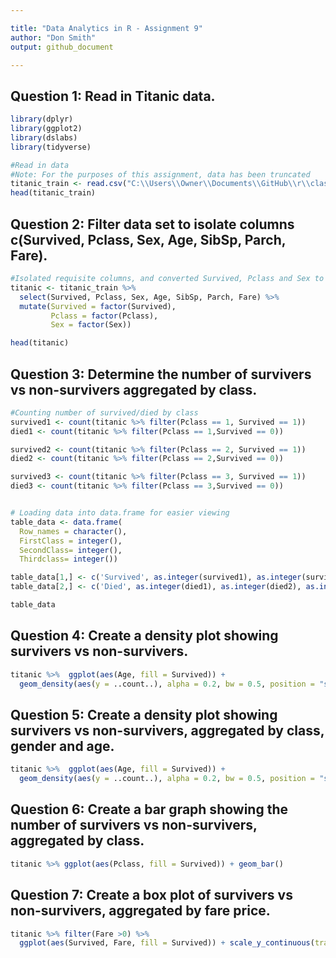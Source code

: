 ```yaml
---

title: "Data Analytics in R - Assignment 9"
author: "Don Smith"
output: github_document

---
```

## Question 1: Read in Titanic data.

```r

library(dplyr)
library(ggplot2)
library(dslabs)
library(tidyverse)

#Read in data
#Note: For the purposes of this assignment, data has been truncated
titanic_train <- read.csv("C:\\Users\\Owner\\Documents\\GitHub\\r\\class assignments\\Data Analytics in R\\Assignment 09\\data\\titanic_data.csv")
head(titanic_train)

```

## Question 2: Filter data set to isolate columns c(Survived, Pclass, Sex, Age, SibSp, Parch, Fare).

```r
#Isolated requisite columns, and converted Survived, Pclass and Sex to factors for future use
titanic <- titanic_train %>%
  select(Survived, Pclass, Sex, Age, SibSp, Parch, Fare) %>%
  mutate(Survived = factor(Survived),
         Pclass = factor(Pclass),
         Sex = factor(Sex))

head(titanic)

```
## Question 3: Determine the number of survivers vs non-survivers aggregated by class.

```r

#Counting number of survived/died by class
survived1 <- count(titanic %>% filter(Pclass == 1, Survived == 1))
died1 <- count(titanic %>% filter(Pclass == 1,Survived == 0))

survived2 <- count(titanic %>% filter(Pclass == 2, Survived == 1))
died2 <- count(titanic %>% filter(Pclass == 2,Survived == 0))

survived3 <- count(titanic %>% filter(Pclass == 3, Survived == 1))
died3 <- count(titanic %>% filter(Pclass == 3,Survived == 0))


# Loading data into data.frame for easier viewing
table_data <- data.frame(
  Row_names = character(),
  FirstClass = integer(),
  SecondClass= integer(),
  Thirdclass= integer())

table_data[1,] <- c('Survived', as.integer(survived1), as.integer(survived2), as.integer(survived3))
table_data[2,] <- c('Died', as.integer(died1), as.integer(died2), as.integer(died3))

table_data


```


## Question 4: Create a density plot showing survivers vs non-survivers.

```r

titanic %>%  ggplot(aes(Age, fill = Survived)) +
  geom_density(aes(y = ..count..), alpha = 0.2, bw = 0.5, position = "stack")

```


## Question 5: Create a density plot showing survivers vs non-survivers, aggregated by class, gender and age.

```r

titanic %>%  ggplot(aes(Age, fill = Survived)) +
  geom_density(aes(y = ..count..), alpha = 0.2, bw = 0.5, position = "stack") + facet_grid(Sex~Pclass)

```

## Question 6: Create a bar graph showing the number of survivers vs non-survivers, aggregated by class.

```r

titanic %>% ggplot(aes(Pclass, fill = Survived)) + geom_bar()

```

## Question 7: Create a box plot of survivers vs non-survivers, aggregated by fare price.

```r

titanic %>% filter(Fare >0) %>% 
  ggplot(aes(Survived, Fare, fill = Survived)) + scale_y_continuous(trans = "log2") + geom_boxplot() + geom_jitter(width = 0.1, alpha = 0.2) 

```


